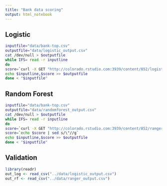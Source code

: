 ```yaml
---
title: "Bank data scoring"
output: html_notebook
---
```


## Logistic

```bash
inputfile="data/bank-top.csv"
outputfile="data/logistic_output.csv"
cat /dev/null > $outputfile
while IFS= read -r inputline
do
score=`curl -X GET "http://colorado.rstudio.com:3939/content/852/logistic?inputline=$inputline"`
echo $inputline,$score >> $outputfile
done < "$inputfile"
```

## Random Forest

```bash
inputfile="data/bank-top.csv"
outputfile="data/randomforest_output.csv"
cat /dev/null > $outputfile
while IFS= read -r inputline
do
score=`curl -X GET "http://colorado.rstudio.com:3939/content/852/ranger?inputline=$inputline"`
score=`echo $score | sed s/\"//g`
echo $inputline,$score >> $outputfile
done < "$inputfile"
```


## Validation

```r
library(readr)
out_log <- read_csv("../data/logistic_output.csv")
out_rf <- read_csv("../data/ranger_output.csv")
```




